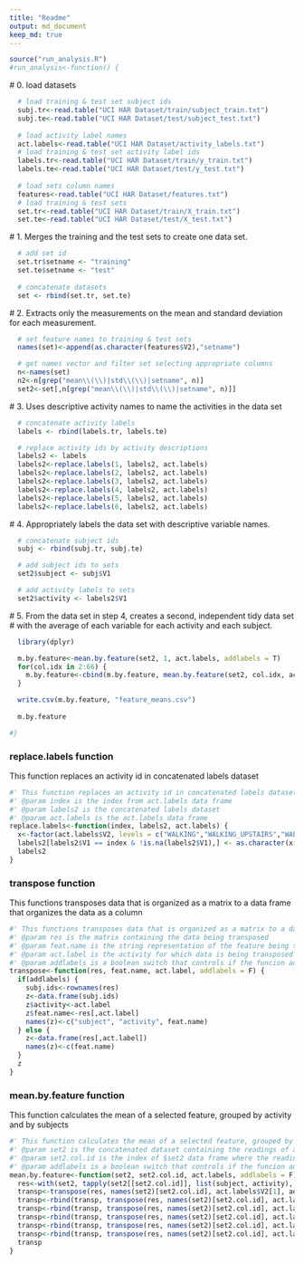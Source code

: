 ```yaml
---
title: "Readme"
output: md_document
keep_md: true
---
```



```r
source("run_analysis.R")
#run_analysis<-function() {
```

  # 0. load datasets
```r
  # load training & test set subject ids
  subj.tr<-read.table("UCI HAR Dataset/train/subject_train.txt")
  subj.te<-read.table("UCI HAR Dataset/test/subject_test.txt")
  
  # load activity label names
  act.labels<-read.table("UCI HAR Dataset/activity_labels.txt")
  # load training & test set activity label ids
  labels.tr<-read.table("UCI HAR Dataset/train/y_train.txt")
  labels.te<-read.table("UCI HAR Dataset/test/y_test.txt")
  
  # load sets column names
  features<-read.table("UCI HAR Dataset/features.txt")
  # load training & test sets
  set.tr<-read.table("UCI HAR Dataset/train/X_train.txt")
  set.te<-read.table("UCI HAR Dataset/test/X_test.txt")
```
  
  # 1. Merges the training and the test sets to create one data set.
```r
  # add set id
  set.tr$setname <- "training"
  set.te$setname <- "test"
  
  # concatenate datasets
  set <- rbind(set.tr, set.te)
```

  # 2. Extracts only the measurements on the mean and standard deviation for each measurement.
```r
  # set feature names to training & test sets
  names(set)<-append(as.character(features$V2),"setname")

  # get names vector and filter set selecting appropriate columns
  n<-names(set)
  n2<-n[grep("mean\\(\\)|std\\(\\)|setname", n)]
  set2<-set[,n[grep("mean\\(\\)|std\\(\\)|setname", n)]]
```
  
  # 3. Uses descriptive activity names to name the activities in the data set
```r
  # concatenate activity labels
  labels <- rbind(labels.tr, labels.te)

  # replace activity ids by activity descriptions  
  labels2 <- labels
  labels2<-replace.labels(1, labels2, act.labels)
  labels2<-replace.labels(2, labels2, act.labels)
  labels2<-replace.labels(3, labels2, act.labels)
  labels2<-replace.labels(4, labels2, act.labels)
  labels2<-replace.labels(5, labels2, act.labels)
  labels2<-replace.labels(6, labels2, act.labels)
```

  # 4. Appropriately labels the data set with descriptive variable names.
```r
  # concatenate subject ids
  subj <- rbind(subj.tr, subj.te)

  # add subject ids to sets
  set2$subject <- subj$V1

  # add activity labels to sets
  set2$activity <- labels2$V1
```

  # 5. From the data set in step 4, creates a second, independent tidy data set
  #    with the average of each variable for each activity and each subject.
```r
  library(dplyr)
```
```r
  m.by.feature<-mean.by.feature(set2, 1, act.labels, addlabels = T)
  for(col.idx in 2:66) {
    m.by.feature<-cbind(m.by.feature, mean.by.feature(set2, col.idx, act.labels, addlabels = F))
  }

  write.csv(m.by.feature, "feature_means.csv")
  
  m.by.feature
```

```r
#}
```

### replace.labels function
This function replaces an activity id in concatenated labels dataset
```r
#' This function replaces an activity id in concatenated labels dataset
#' @param index is the index from act.labels data frame
#' @param labels2 is the concatenated labels dataset
#' @param act.labels is the act.labels data frame
replace.labels<-function(index, labels2, act.labels) {
  x<-factor(act.labels$V2, levels = c("WALKING","WALKING_UPSTAIRS","WALKING_DOWNSTAIRS","SITTING","STANDING","LAYING"), ordered = T)
  labels2[labels2$V1 == index & !is.na(labels2$V1),] <- as.character(x[index])
  labels2
}
```

### transpose function
This functions transposes data that is organized as a matrix to a data frame that organizes the data as a column
```r
#' This functions transposes data that is organized as a matrix to a data frame that organizes the data as a column
#' @param res is the matrix containing the data being transposed
#' @param feat.name is the string representation of the feature being transposed
#' @param act.label is the activity for which data is being transposed
#' @param addlabels is a boolean switch that controls if the funcion adds the subject and activity columns in the resulting data frame
transpose<-function(res, feat.name, act.label, addlabels = F) {
  if(addlabels) {
    subj.ids<-rownames(res)
    z<-data.frame(subj.ids)
    z$activity<-act.label
    z$feat.name<-res[,act.label]
    names(z)<-c("subject", "activity", feat.name)
  } else {
    z<-data.frame(res[,act.label])
    names(z)<-c(feat.name)
  }
  z
}
```

### mean.by.feature function
This function calculates the mean of a selected feature, grouped by activity and by subjects
```r
#' This function calculates the mean of a selected feature, grouped by activity and by subjects
#' @param set2 is the concatenated dataset containing the readings of all features in both, training and test, datasets
#' @param set2.col.id is the index of $set2 data frame where the readings of a given feature are available
#' @param addlabels is a boolean switch that controls if the funcion adds the subject and activity columns in the resulting data frame
mean.by.feature<-function(set2, set2.col.id, act.labels, addlabels = F) {
  res<-with(set2, tapply(set2[[set2.col.id]], list(subject, activity), mean))
  transp<-transpose(res, names(set2)[set2.col.id], act.labels$V2[1], addlabels)
  transp<-rbind(transp, transpose(res, names(set2)[set2.col.id], act.labels$V2[2], addlabels))
  transp<-rbind(transp, transpose(res, names(set2)[set2.col.id], act.labels$V2[3], addlabels))
  transp<-rbind(transp, transpose(res, names(set2)[set2.col.id], act.labels$V2[4], addlabels))
  transp<-rbind(transp, transpose(res, names(set2)[set2.col.id], act.labels$V2[5], addlabels))
  transp<-rbind(transp, transpose(res, names(set2)[set2.col.id], act.labels$V2[6], addlabels))
  transp
}
```
